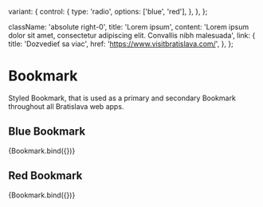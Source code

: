 
  variant: {
    control: {
      type: 'radio',
      options: ['blue', 'red'],
    },
  },
};

  className: 'absolute right-0',
  title: 'Lorem ipsum',
  content:
    'Lorem ipsum dolor sit amet, consectetur adipiscing elit. Convallis nibh malesuada',
  link: {
    title: 'Dozvedieť sa viac',
    href: 'https://www.visitbratislava.com/',
  },
};

<Meta title="components/molecules/Bookmark" decorators={[withDesign]} />

# Bookmark

Styled Bookmark, that is used as a primary and secondary Bookmark throughout all Bratislava web apps.

## Blue Bookmark

<Canvas>
  <Story
    name="Blue Bookmark"
    argTypes={argTypes}
    args={{
      ...defaultArgs,
      bookmarkTitle: 'I am a newcommer',
      variant: 'blue',
    }}
  >
    {Bookmark.bind({})}
  </Story>
</Canvas>

## Red Bookmark

<Canvas>
  <Story
    name="Red Bookmark"
    argTypes={argTypes}
    args={{
      ...defaultArgs,
      bookmarkTitle: 'Som turista',
      variant: 'red',
    }}
  >
    {Bookmark.bind({})}
  </Story>
</Canvas>

<ArgsTable of={Bookmark} />

